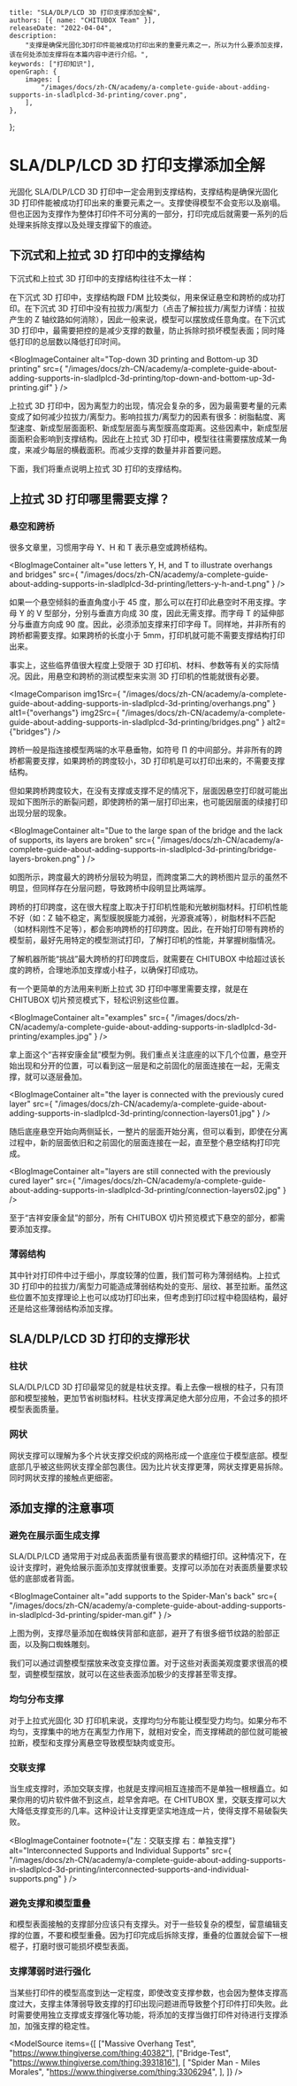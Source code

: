 
	title: "SLA/DLP/LCD 3D 打印支撑添加全解",
	authors: [{ name: "CHITUBOX Team" }],
	releaseDate: "2022-04-04",
	description:
		"支撑是确保光固化3D打印件能被成功打印出来的重要元素之一，所以为什么要添加支撑，该在何处添加支撑将在本篇内容中进行介绍。",
	keywords: ["打印知识"],
	openGraph: {
		images: [
			"/images/docs/zh-CN/academy/a-complete-guide-about-adding-supports-in-sladlplcd-3d-printing/cover.png",
		],
	},
};

# SLA/DLP/LCD 3D 打印支撑添加全解

光固化 SLA/DLP/LCD 3D 打印中一定会用到支撑结构，支撑结构是确保光固化 3D 打印件能被成功打印出来的重要元素之一。支撑使得模型不会变形以及崩塌。但也正因为支撑作为整体打印件不可分离的一部分，打印完成后就需要一系列的后处理来拆除支撑以及处理支撑留下的痕迹。

## 下沉式和上拉式 3D 打印中的支撑结构

下沉式和上拉式 3D 打印中的支撑结构往往不太一样：

在下沉式 3D 打印中，支撑结构跟 FDM 比较类似，用来保证悬空和跨桥的成功打印。在下沉式 3D 打印中没有拉拔力/离型力（点击了解拉拔力/离型力详情：<Link href="https://www.chitubox.com/zh-CN/article_howto_17839_3_39.html">拉拔产生的 Z 轴纹路如何消除</Link>），因此一般来说，模型可以摆放成任意角度。在下沉式 3D 打印中，最需要把控的是减少支撑的数量，防止拆除时损坏模型表面；同时降低打印的总层数以降低打印时间。

<BlogImageContainer 
	alt="Top-down 3D printing and Bottom-up 3D printing"
	src={
		"/images/docs/zh-CN/academy/a-complete-guide-about-adding-supports-in-sladlplcd-3d-printing/top-down-and-bottom-up-3d-printing.gif"
	}
/>

上拉式 3D 打印中，因为离型力的出现，情况会复杂的多，因为最需要考量的元素变成了如何减少拉拔力/离型力。影响拉拔力/离型力的因素有很多：树脂黏度、离型速度、新成型层面面积、新成型层面与离型膜高度距离。这些因素中，新成型层面面积会影响到支撑结构。因此在上拉式 3D 打印中，模型往往需要摆放成某一角度，来减少每层的横截面积。而减少支撑的数量并非首要问题。

下面，我们将重点说明上拉式 3D 打印的支撑结构。

## 上拉式 3D 打印哪里需要支撑？

### 悬空和跨桥

很多文章里，习惯用字母 Y、H 和 T 表示悬空或跨桥结构。

<BlogImageContainer
	alt="use letters Y, H, and T to illustrate overhangs and bridges"
	src={
		"/images/docs/zh-CN/academy/a-complete-guide-about-adding-supports-in-sladlplcd-3d-printing/letters-y-h-and-t.png"
	}
/>

如果一个悬空倾斜的垂直角度小于 45 度，那么可以在打印此悬空时不用支撑。字母 Y 的 V 型部分，分别与垂直方向成 30 度，因此无需支撑。而字母 T 的延伸部分与垂直方向成 90 度。因此，必须添加支撑来打印字母 T。同样地，并非所有的跨桥都需要支撑。如果跨桥的长度小于 5mm，打印机就可能不需要支撑结构打印出来。

事实上，这些临界值很大程度上受限于 3D 打印机、材料、参数等有关的实际情况。因此，用<Link href="https://www.thingiverse.com/thing:40382">悬空</Link>和<Link href="https://www.thingiverse.com/thing:3931816">跨桥</Link>的测试模型来实测 3D 打印机的性能就很有必要。

<ImageComparison
	img1Src={
		"/images/docs/zh-CN/academy/a-complete-guide-about-adding-supports-in-sladlplcd-3d-printing/overhangs.png"
	}
	alt1={"overhangs"}
	img2Src={
		"/images/docs/zh-CN/academy/a-complete-guide-about-adding-supports-in-sladlplcd-3d-printing/bridges.png"
	}
	alt2={"bridges"}
/>

跨桥一般是指连接模型两端的水平悬垂物，如符号 ∏ 的中间部分。并非所有的跨桥都需要支撑，如果跨桥的跨度较小，3D 打印机是可以打印出来的，不需要支撑结构。

但如果跨桥跨度较大，在没有支撑或支撑不足的情况下，层面因悬空打印就可能出现如下图所示的断裂问题，即使跨桥的第一层打印出来，也可能因层面的续接打印出现分层的现象。

<BlogImageContainer
	alt="Due to the large span of the bridge and the lack of supports, its layers are broken"
	src={
		"/images/docs/zh-CN/academy/a-complete-guide-about-adding-supports-in-sladlplcd-3d-printing/bridge-layers-broken.png"
	}
/>


如图所示，跨度最大的跨桥分层较为明显，而跨度第二大的跨桥图片显示的虽然不明显，但同样存在分层问题，导致跨桥中段明显比两端厚。

跨桥的打印跨度，这在很大程度上取决于打印机性能和光敏树脂材料。打印机性能不好（如：Z 轴不稳定，离型膜脱膜能力减弱，光源衰减等），树脂材料不匹配（如材料刚性不足等），都会影响跨桥的打印跨度。因此，在开始打印带有跨桥的模型前，最好先用特定的模型测试打印，了解打印机的性能，并掌握树脂情况。

了解机器所能“挑战”最大跨桥的打印跨度后，就需要在 CHITUBOX 中给超过该长度的跨桥，合理地添加支撑或小柱子，以确保打印成功。

有一个更简单的方法用来判断上拉式 3D 打印中哪里需要支撑，就是在 CHITUBOX 切片预览模式下，轻松识别这些位置。

<BlogImageContainer
	alt="examples"
	src={
		"/images/docs/zh-CN/academy/a-complete-guide-about-adding-supports-in-sladlplcd-3d-printing/examples.jpg"
	}
/>

拿上面这个“吉祥安康金鼠”模型为例。我们重点关注底座的以下几个位置，悬空开始出现和分开的位置，可以看到这一层是和之前固化的层面连接在一起，无需支撑，就可以逐层叠加。

<BlogImageContainer
	alt="the layer is connected with the previously cured layer"
	src={
		"/images/docs/zh-CN/academy/a-complete-guide-about-adding-supports-in-sladlplcd-3d-printing/connection-layers01.jpg"
	}
/>

随后底座悬空开始向两侧延长，一整片的层面开始分离，但可以看到，即使在分离过程中，新的层面依旧和之前固化的层面连接在一起，直至整个悬空结构打印完成。

<BlogImageContainer
	alt="layers are still connected with the previously cured layer"
	src={
		"/images/docs/zh-CN/academy/a-complete-guide-about-adding-supports-in-sladlplcd-3d-printing/connection-layers02.jpg"
	}
/>

至于“吉祥安康金鼠”的部分，所有 CHITUBOX 切片预览模式下悬空的部分，都需要添加支撑。

<DocsColumnContainer>
	<DocsColumn>
		<BlogImageContainer
			alt="suspendings"
			width={195}
			src={
				"/images/docs/zh-CN/academy/a-complete-guide-about-adding-supports-in-sladlplcd-3d-printing/suspendings01.jpg"
			}
		/>
	</DocsColumn>
	<DocsColumn>
		<BlogImageContainer
			alt="suspendings"
			width={300}
			src={
				"/images/docs/zh-CN/academy/a-complete-guide-about-adding-supports-in-sladlplcd-3d-printing/suspendings02.jpg"
			}
		/>
	</DocsColumn>
	<DocsColumn>
		<BlogImageContainer
			alt="suspendings"
			width={223}
			src={
				"/images/docs/zh-CN/academy/a-complete-guide-about-adding-supports-in-sladlplcd-3d-printing/suspendings03.jpg"
			}
		/>
	</DocsColumn>
</DocsColumnContainer>

### 薄弱结构

其中针对打印件中过于细小，厚度较薄的位置，我们暂可称为薄弱结构。上拉式 3D 打印中的拉拔力/离型力可能造成薄弱结构处的变形、层纹、甚至拉断。虽然这些位置不加支撑理论上也可以成功打印出来，但考虑到打印过程中稳固结构，最好还是给这些薄弱结构添加支撑。

## SLA/DLP/LCD 3D 打印的支撑形状

### 柱状

SLA/DLP/LCD 3D 打印最常见的就是柱状支撑。看上去像一根根的柱子，只有顶部和模型接触，更加节省树脂材料。柱状支撑满足绝大部分应用，不会过多的损坏模型表面质量。

### 网状

网状支撑可以理解为多个片状支撑交织成的网格形成一个底座位于模型底部。模型底部几乎被这些网状支撑全部包裹住。因为比片状支撑更薄，网状支撑更易拆除。同时网状支撑的接触点更细密。

## 添加支撑的注意事项

### 避免在展示面生成支撑

SLA/DLP/LCD 通常用于对成品表面质量有很高要求的精细打印。这种情况下，在设计支撑时，避免给展示面添加支撑就很重要。支撑可以添加在对表面质量要求较低的底部或者背面。

<BlogImageContainer
	alt="add supports to the Spider-Man's back"
	src={
		"/images/docs/zh-CN/academy/a-complete-guide-about-adding-supports-in-sladlplcd-3d-printing/spider-man.gif"
	}
/>

上图为例，支撑尽量添加在蜘蛛侠背部和底部，避开了有很多细节纹路的脸部正面，以及胸口蜘蛛雕刻。

我们可以通过调整模型摆放来改变支撑位置。对于这些对表面美观度要求很高的模型，调整模型摆放，就可以在这些表面添加极少的支撑甚至零支撑。

### 均匀分布支撑

对于上拉式光固化 3D 打印机来说，支撑均匀分布能让模型受力均匀。如果分布不均匀，支撑集中的地方在离型力作用下，就相对安全，而支撑稀疏的部位就可能被拉断，模型和支撑分离悬空导致模型缺肉或变形。

### 交联支撑

当生成支撑时，添加交联支撑，也就是支撑间相互连接而不是单独一根根矗立。如果你用的切片软件做不到这点，趁早舍弃吧。在 CHITUBOX 里，交联支撑可以大大降低支撑变形的几率。这种设计让支撑更坚实地连成一片，使得支撑不易破裂失败。

<BlogImageContainer footnote={"左：交联支撑 右：单独支撑"}
	alt="Interconnected Supports and Individual Supports"
	src={
	"/images/docs/zh-CN/academy/a-complete-guide-about-adding-supports-in-sladlplcd-3d-printing/interconnected-supports-and-individual-supports.png"
	}
/>


### 避免支撑和模型重叠

和模型表面接触的支撑部分应该只有支撑头。对于一些较复杂的模型，留意编辑支撑的位置，不要和模型重叠。因为打印完成后拆除支撑，重叠的位置就会留下一根棍子，打磨时很可能损坏模型表面。

### 支撑薄弱时进行强化

当某些打印件的模型高度到达一定程度，即使改变支撑参数，也会因为整体支撑高度过大，支撑主体薄弱导致支撑的打印出现问题进而导致整个打印件打印失败。此时需要使用独立支撑或支撑强化等功能，将添加的支撑当做打印件对待进行支撑添加，加强支撑的稳定性。

<ModelSource
	items={[
		["Massive Overhang Test", "https://www.thingiverse.com/thing:40382"],
		["Bridge-Test", "https://www.thingiverse.com/thing:3931816"],
		[
			"Spider Man - Miles Morales",
			"https://www.thingiverse.com/thing:3306294",
		],
	]}
/>
